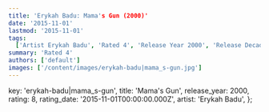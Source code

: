 ```yaml
---
title: 'Erykah Badu: Mama's Gun (2000)'
date: '2015-11-01'
lastmod: '2015-11-01'
tags:
  ['Artist Erykah Badu', 'Rated 4', 'Release Year 2000', 'Release Decade 2000']
summary: 'Rated 4'
authors: ['default']
images: ['/content/images/erykah-badu|mama_s-gun.jpg']
---
```


  key: 'erykah-badu|mama_s-gun',
  title: 'Mama's Gun',
  release_year: 2000,
  rating: 8,
  rating_date: '2015-11-01T00:00:00.000Z',
  artist: 'Erykah Badu',
};

<MusicRating data={data} />
